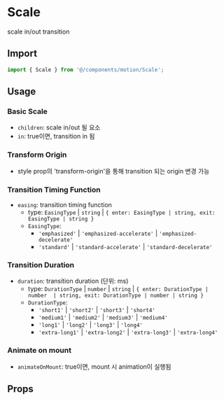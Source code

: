 
<Meta of={ScaleStories} />

# Scale

scale in/out transition

## Import

```js
import { Scale } from '@/components/motion/Scale';
```

## Usage

### Basic Scale

- `children`: scale in/out 될 요소
- `in`: true이면, transition in 됨

<Canvas of={ScaleStories.BasicScale} />

### Transform Origin

- style prop의 'transform-origin'을 통해 transition 되는 origin 변경 가능

<Canvas of={ScaleStories.TransformOrigin} />

### Transition Timing Function

- `easing`: transition timing function
  - type: `EasingType` | `string` | `{ enter: EasingType | string, exit: EasingType | string }`
  - `EasingType`:
    - `'emphasized'` | `'emphasized-accelerate'` | `'emphasized-decelerate'`
    - `'standard'` | `'standard-accelerate'` | `'standard-decelerate'`

<Canvas of={ScaleStories.TransitionTimingFunction} />

### Transition Duration

- `duration`: transition duration (단위: ms)
  - type: `DurationType` | `number` | `string` | `{ enter: DurationType | number  | string, exit: DurationType | number | string }`
  - `DurationType`:
    - `'short1'` | `'short2'` | `'short3'` | `'short4'`
    - `'medium1'` | `'medium2'` | `'medium3'` | `'medium4'`
    - `'long1'` | `'long2'` | `'long3'` | `'long4'`
    - `'extra-long1'` | `'extra-long2'` | `'extra-long3'` | `'extra-long4'`

<Canvas of={ScaleStories.TransitionDuration} />

### Animate on mount

- `animateOnMount`: true이면, mount 시 animation이 실행됨

<Canvas of={ScaleStories.AnimateOnMount} />

## Props

<ArgTypes of={ScaleStories} sort="alpha" />
